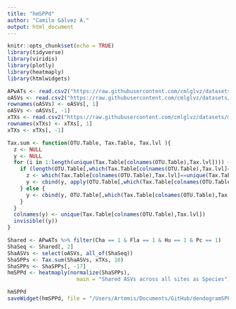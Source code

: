 ```yaml
---
title: "hmSPPd"
author: "Camilo Gálvez A."
output: html_document
---
```


```r
knitr::opts_chunk$set(echo = TRUE)
library(tidyverse)
library(viridis)
library(plotly)
library(heatmaply)
library(htmlwidgets)
```

```r
APwATs <- read.csv2("https://raw.githubusercontent.com/cmlglvz/datasets/master/Data/eAnalisis/APwATs.csv")
oASVs <- read.csv2("https://raw.githubusercontent.com/cmlglvz/datasets/master/Data/eAnalisis/oASVs.csv")
rownames(oASVs) <- oASVs[, 1]
oASVs <- oASVs[, -1]
xTXs <- read.csv2("https://raw.githubusercontent.com/cmlglvz/datasets/master/Data/eAnalisis/xTXs.csv")
rownames(xTXs) <- xTXs[, 1]
xTXs <- xTXs[, -1]
```

```r
Tax.sum <- function(OTU.Table, Tax.Table, Tax.lvl ){
  z <- NULL
  y <- NULL
  for (i in 1:length(unique(Tax.Table[colnames(OTU.Table),Tax.lvl]))) {
    if (length(OTU.Table[,which(Tax.Table[colnames(OTU.Table),Tax.lvl]==unique(Tax.Table[colnames(OTU.Table),Tax.lvl])[i])])!=length(rownames(OTU.Table))) {
      z <- which(Tax.Table[colnames(OTU.Table),Tax.lvl]==unique(Tax.Table[colnames(OTU.Table),Tax.lvl])[i])
      y <- cbind(y, apply(OTU.Table[,which(Tax.Table[colnames(OTU.Table),Tax.lvl]==unique(Tax.Table[colnames(OTU.Table),Tax.lvl])[i])], 1, function(x) sum(x)))
    } else { 
      y <- cbind(y, OTU.Table[,which(Tax.Table[colnames(OTU.Table),Tax.lvl]==unique(Tax.Table[colnames(OTU.Table),Tax.lvl])[i])])
    }
  }
  colnames(y) <- unique(Tax.Table[colnames(OTU.Table),Tax.lvl])
  invisible((y))
}
```

```r
Shared <- APwATs %>% filter(Cha == 1 & Fla == 1 & Hu == 1 & Pc == 1)
ShaSeq <- Shared[, 2]
ShaASVs <- select(oASVs, all_of(ShaSeq))
ShaSPPs <- Tax.sum(ShaASVs, xTXs, 10)
ShaSPPs <- ShaSPPs[, -17]
hmSPPd <- heatmaply(normalize(ShaSPPs), 
                      main = "Shared ASVs across all sites as Species")
```

```r
hmSPPd
saveWidget(hmSPPd, file = "/Users/Artemis/Documents/GitHub/dendogramSPP/index.html")
```

